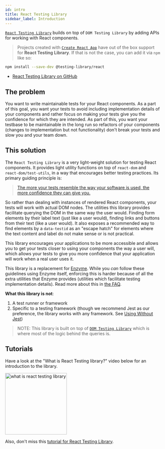 ```yaml
---
id: intro
title: React Testing Library
sidebar_label: Introduction
---
```


[`React Testing Library`][gh] builds on top of `DOM Testing Library` by adding APIs for working with React components.

> Projects created with [`Create React App`](https://create-react-app.dev/) have out of the box support for **React Testing Library**. If that is not the case, you can add it via `npm` like so:

```bash npm2yarn
npm install --save-dev @testing-library/react
```

- [React Testing Library on GitHub][gh]

[gh]: https://github.com/testing-library/react-testing-library

## The problem

You want to write maintainable tests for your React components. As a part of this goal, you want your tests to avoid including implementation details of your components and rather focus on making your tests give you the confidence for which they are intended. As part of this, you want your testbase to be maintainable in the long run so refactors of your components (changes to implementation but not functionality) don't break your tests and slow you and your team down.

## This solution

The `React Testing Library` is a very light-weight solution for testing React components. It provides light utility functions on top of `react-dom` and `react-dom/test-utils`, in a way that encourages better testing practices. Its primary guiding principle is:

> [The more your tests resemble the way your software is used, the more confidence they can give you.](guiding-principles.mdx)

So rather than dealing with instances of rendered React components, your tests will work with actual DOM nodes. The utilities this library provides facilitate querying the DOM in the same way the user would. Finding form elements by their label text (just like a user would), finding links and buttons from their text (like a user would). It also exposes a recommended way to find elements by a `data-testid` as an "escape hatch" for elements where the text content and label do not make sense or is not practical.

This library encourages your applications to be more accessible and allows you to get your tests closer to using your components the way a user will, which allows your tests to give you more confidence that your application will work when a real user uses it.

This library is a replacement for [Enzyme](http://airbnb.io/enzyme/). While you _can_ follow these guidelines using Enzyme itself, enforcing this is harder because of all the extra utilities that Enzyme provides (utilities which facilitate testing implementation details). Read more about this in [the FAQ](react-testing-library/faq.mdx).

**What this library is not**:

1.  A test runner or framework
2.  Specific to a testing framework (though we recommend Jest as our preference, the library works with any framework. See [Using Without Jest](setup.mdx#using-without-jest))

> NOTE: This library is built on top of [`DOM Testing Library`](dom-testing-library/intro.mdx) which is where most of the logic behind the queries is.

## Tutorials

Have a look at the "What is React Testing library?" video below for an introduction to the library.

<a href="https://youtu.be/JKOwJUM4_RM">
  <img
    width="200px"
    alt="what is react testing library"
    src="https://img.youtube.com/vi/JKOwJUM4_RM/0.jpg"
    style={{marginLeft: 0}}
  />
</a>

Also, don't miss this [tutorial for React Testing Library](https://www.robinwieruch.de/react-testing-library).
